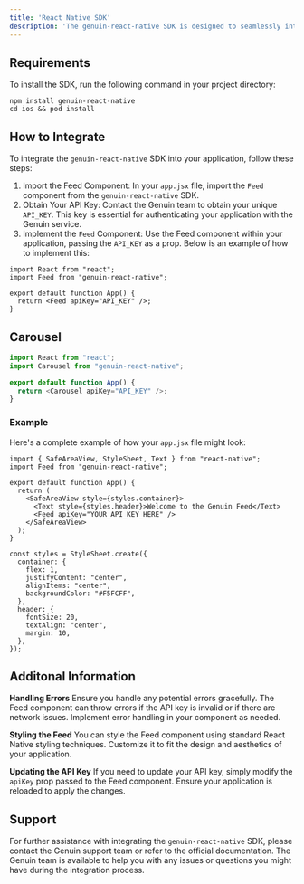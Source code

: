 ```yaml
---
title: 'React Native SDK'
description: 'The genuin-react-native SDK is designed to seamlessly integrate the features of the "Genuin" mobile application into your own React Native projects. Follow the instructions below to install and integrate the SDK into your application.'
---
```


## Requirements
To install the SDK, run the following command in your project directory:

```
npm install genuin-react-native
cd ios && pod install
```

## How to Integrate

To integrate the `genuin-react-native` SDK into your application, follow these steps:

1. Import the Feed Component: In your `app.jsx` file, import the `Feed` component from the `genuin-react-native` SDK.
2. Obtain Your API Key: Contact the Genuin team to obtain your unique `API_KEY`. This key is essential for authenticating your application with the Genuin service.
3. Implement the `Feed` Component: Use the Feed component within your application, passing the `API_KEY` as a prop. Below is an example of how to implement this:

<CodeGroup>

```
import React from "react";
import Feed from "genuin-react-native";

export default function App() {
  return <Feed apiKey="API_KEY" />;
}
```

</CodeGroup>

## Carousel

```javascript
import React from "react";
import Carousel from "genuin-react-native";

export default function App() {
  return <Carousel apiKey="API_KEY" />;
}
```

### Example

Here's a complete example of how your `app.jsx` file might look:

<CodeGroup>

```import React from "react";
import { SafeAreaView, StyleSheet, Text } from "react-native";
import Feed from "genuin-react-native";

export default function App() {
  return (
    <SafeAreaView style={styles.container}>
      <Text style={styles.header}>Welcome to the Genuin Feed</Text>
      <Feed apiKey="YOUR_API_KEY_HERE" />
    </SafeAreaView>
  );
}

const styles = StyleSheet.create({
  container: {
    flex: 1,
    justifyContent: "center",
    alignItems: "center",
    backgroundColor: "#F5FCFF",
  },
  header: {
    fontSize: 20,
    textAlign: "center",
    margin: 10,
  },
});
```

</CodeGroup>

## Additonal Information
**Handling Errors**
Ensure you handle any potential errors gracefully. The Feed component can throw errors if the API key is invalid or if there are network issues. Implement error handling in your component as needed.

**Styling the Feed**
You can style the Feed component using standard React Native styling techniques. Customize it to fit the design and aesthetics of your application.

**Updating the API Key**
If you need to update your API key, simply modify the `apiKey` prop passed to the Feed component. Ensure your application is reloaded to apply the changes.

## Support
For further assistance with integrating the `genuin-react-native` SDK, please contact the Genuin support team or refer to the official documentation. The Genuin team is available to help you with any issues or questions you might have during the integration process.
